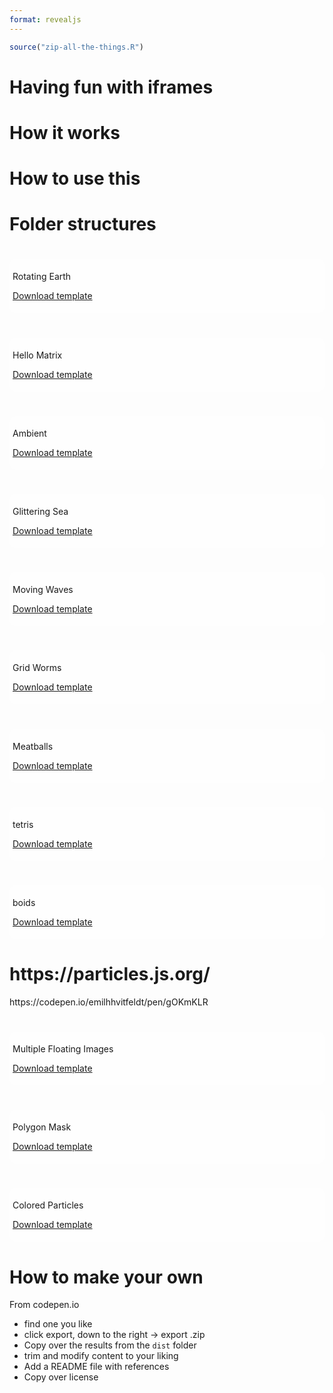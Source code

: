 ```yaml
---
format: revealjs
---
```


```r
source("zip-all-the-things.R")
```

# Having fun with iframes

# How it works

# How to use this

# Folder structures

# {background-iframe="rotating-earth/index.html"}

::: {style="background-color: #ffffffbb; border-radius: 10px; padding: 5px;"}
::: r-fit-text
Rotating Earth
:::

[Download template](rotating-earth.zip)
:::

# {background-iframe="hello-matrix/index.html"}

::: {style="background-color: #ffffffbb; border-radius: 10px; padding: 5px;"}
::: r-fit-text
Hello Matrix
:::

[Download template](hello-matrix.zip)
:::

# {background-iframe="ambient/index.html"}

::: {style="background-color: #ffffff33; border-radius: 10px; padding: 5px;"}
::: r-fit-text
Ambient
:::
[Download template](ambient.zip)
:::

# {background-iframe="glittering-sea/index.html"}

::: {style="background-color: #ffffffbb; border-radius: 10px; padding: 5px;"}
::: r-fit-text
Glittering Sea
:::

[Download template](glittering-sea.zip)
:::

# {background-iframe="moving-waves/index.html"}

::: {style="background-color: #ffffffbb; border-radius: 10px; padding: 5px;"}
::: r-fit-text
Moving Waves
:::

[Download template](moving-waves.zip)
:::

# {background-iframe="grid-worms/index.html"}

::: {style="background-color: #ffffffbb; border-radius: 10px; padding: 5px;"}
::: r-fit-text
Grid Worms
:::

[Download template](grid-worms.zip)
:::

# {background-iframe="meatballs/index.html"}

::: {style="background-color: #ffffffbb; border-radius: 10px; padding: 5px;"}
::: r-fit-text
Meatballs
:::

[Download template](meatballs.zip)
:::

# {background-iframe="tetris/index.html"}

::: {style="background-color: #ffffffbb; border-radius: 10px; padding: 5px;"}
::: r-fit-text
tetris
:::

[Download template](tetris.zip)
:::

# {background-iframe="boids/index.html"}

::: {style="background-color: #ffffffbb; border-radius: 10px; padding: 5px;"}
::: r-fit-text
boids
:::

[Download template](boids.zip)
:::

# https://particles.js.org/

https://codepen.io/emilhhvitfeldt/pen/gOKmKLR

# {background-iframe="multiple-images/index.html"}

::: {style="background-color: #ffffffbb; border-radius: 10px; padding: 5px;"}
::: r-fit-text
Multiple Floating Images
:::

[Download template](multiple-images.zip)
:::

# {background-iframe="polygon-mask/index.html"}

::: {style="background-color: #ffffffbb; border-radius: 10px; padding: 5px;"}
::: r-fit-text
Polygon Mask
:::

[Download template](polygon-mask.zip)
:::

# {background-iframe="colored-particles/index.html"}

::: {style="background-color: #ffffffbb; border-radius: 10px; padding: 5px;"}
::: r-fit-text
Colored Particles
:::

[Download template](colored-particles.zip)
:::

# How to make your own

From codepen.io

- find one you like
- click export, down to the right -> export .zip
- Copy over the results from the `dist` folder
- trim and modify content to your liking
- Add a README file with references
- Copy over license
